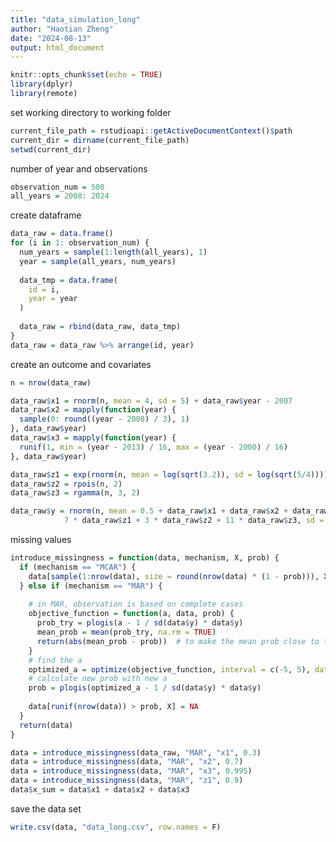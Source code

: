 ```yaml
---
title: "data_simulation_long"
author: "Haotian Zheng"
date: "2024-08-13"
output: html_document
---
```


```r
knitr::opts_chunk$set(echo = TRUE)
library(dplyr)
library(remote)
```



set working directory to working folder
```r
current_file_path = rstudioapi::getActiveDocumentContext()$path
current_dir = dirname(current_file_path)
setwd(current_dir)
```



number of year and observations
```r
observation_num = 500
all_years = 2008: 2024
```



create dataframe
```r
data_raw = data.frame()
for (i in 1: observation_num) {
  num_years = sample(1:length(all_years), 1)
  year = sample(all_years, num_years)
  
  data_tmp = data.frame(
    id = i,
    year = year
  )
  
  data_raw = rbind(data_raw, data_tmp)
}
data_raw = data_raw %>% arrange(id, year)
```



create an outcome and covariates
```r
n = nrow(data_raw)

data_raw$x1 = rnorm(n, mean = 4, sd = 5) + data_raw$year - 2007
data_raw$x2 = mapply(function(year) {
  sample(0: round((year - 2008) / 3), 1)
}, data_raw$year)
data_raw$x3 = mapply(function(year) {
  runif(1, min = (year - 2013) / 16, max = (year - 2000) / 16)
}, data_raw$year)

data_raw$z1 = exp(rnorm(n, mean = log(sqrt(3.2)), sd = log(sqrt(5/4))))
data_raw$z2 = rpois(n, 2)
data_raw$z3 = rgamma(n, 3, 2)

data_raw$y = rnorm(n, mean = 0.5 + data_raw$x1 + data_raw$x2 + data_raw$x3 +
            7 * data_raw$z1 + 3 * data_raw$z2 + 11 * data_raw$z3, sd = sqrt(30))
```



missing values
```r
introduce_missingness = function(data, mechanism, X, prob) {
  if (mechanism == "MCAR") {
    data[sample(1:nrow(data), size = round(nrow(data) * (1 - prob))), X] = NA
  } else if (mechanism == "MAR") {
    
    # in MAR, observation is based on complete cases
    objective_function = function(a, data, prob) {
      prob_try = plogis(a - 1 / sd(data$y) * data$y)
      mean_prob = mean(prob_try, na.rm = TRUE)
      return(abs(mean_prob - prob))  # to make the mean prob close to the target prob
    }
    # find the a
    optimized_a = optimize(objective_function, interval = c(-5, 5), data = data, prob = prob)$minimum
    # calculate new prob with new a
    prob = plogis(optimized_a - 1 / sd(data$y) * data$y)
    
    data[runif(nrow(data)) > prob, X] = NA
  }
  return(data)
}

data = introduce_missingness(data_raw, "MAR", "x1", 0.3)
data = introduce_missingness(data, "MAR", "x2", 0.7)
data = introduce_missingness(data, "MAR", "x3", 0.995)
data = introduce_missingness(data, "MAR", "z1", 0.9)
data$x_sum = data$x1 + data$x2 + data$x3
```



save the data set
```r
write.csv(data, "data_long.csv", row.names = F)
```



